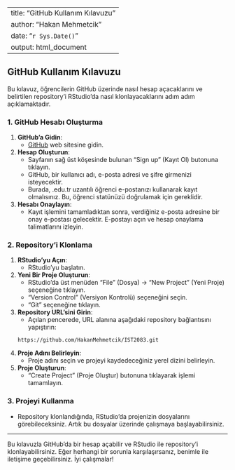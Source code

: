 
---
title: "GitHub Kullanım Kılavuzu"
author: "Hakan Mehmetcik"
date: "`r Sys.Date()`"
output: html_document
---

## GitHub Kullanım Kılavuzu

Bu kılavuz, öğrencilerin GitHub üzerinde nasıl hesap açacaklarını ve belirtilen repository'i RStudio'da nasıl klonlayacaklarını adım adım açıklamaktadır.

### 1. GitHub Hesabı Oluşturma

1. **GitHub'a Gidin**:
   - [GitHub](https://github.com/) web sitesine gidin.

2. **Hesap Oluşturun**:
   - Sayfanın sağ üst köşesinde bulunan “Sign up” (Kayıt Ol) butonuna tıklayın.
   - GitHub, bir kullanıcı adı, e-posta adresi ve şifre girmenizi isteyecektir. 
   - Burada, .edu.tr uzantılı öğrenci e-postanızı kullanarak kayıt olmalısınız. Bu, öğrenci statünüzü doğrulamak için gereklidir.

3. **Hesabı Onaylayın**:
   - Kayıt işlemini tamamladıktan sonra, verdiğiniz e-posta adresine bir onay e-postası gelecektir. E-postayı açın ve hesap onaylama talimatlarını izleyin.

### 2. Repository’i Klonlama

1. **RStudio’yu Açın**:
   - RStudio’yu başlatın.

2. **Yeni Bir Proje Oluşturun**:
   - RStudio’da üst menüden “File” (Dosya) -> “New Project” (Yeni Proje) seçeneğine tıklayın.
   - “Version Control” (Versiyon Kontrolü) seçeneğini seçin.
   - “Git” seçeneğine tıklayın.

3. **Repository URL’sini Girin**:
   - Açılan pencerede, URL alanına aşağıdaki repository bağlantısını yapıştırın:
   ```
   https://github.com/HakanMehmetcik/IST2083.git
   ```

4. **Proje Adını Belirleyin**:
   - Proje adını seçin ve projeyi kaydedeceğiniz yerel dizini belirleyin.

5. **Proje Oluşturun**:
   - “Create Project” (Proje Oluştur) butonuna tıklayarak işlemi tamamlayın.

### 3. Projeyi Kullanma

- Repository klonlandığında, RStudio’da projenizin dosyalarını görebileceksiniz. Artık bu dosyalar üzerinde çalışmaya başlayabilirsiniz.

---

Bu kılavuzla GitHub’da bir hesap açabilir ve RStudio ile repository’i klonlayabilirsiniz. Eğer herhangi bir sorunla karşılaşırsanız, benimle ile iletişime geçebilirsiniz. 
İyi çalışmalar!
